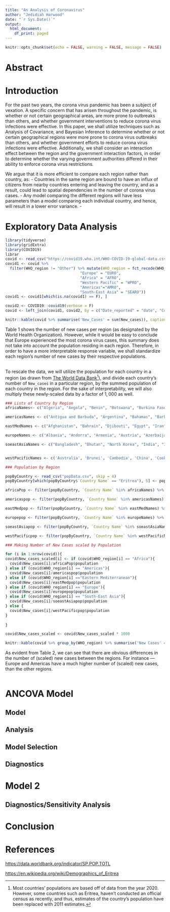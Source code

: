 ```yaml
---
title: "An Analysis of Coronavirus"
author: "Jedidiah Harwood"
date: "`r Sys.Date()`"
output:
  html_document:
    df_print: paged
---
```


```r
knitr::opts_chunk$set(echo = FALSE, warning = FALSE, message = FALSE)
```

# Abstract

# Introduction

For the past two years, the corona virus pandemic has been a subject of vexation. A specific concern that has arisen throughout the pandemic, is whether or not certain geographical areas, are more prone to outbreaks than others, and whether government interventions to reduce corona virus infections were effective. In this paper, we shall utilize techniques such as Analysis of Covariance, and Bayesian Inference to determine whether or not certain geographical regions were more prone to corona virus outbreaks than others, and whether government efforts to reduce corona virus infections were effective. Additionally, we shall consider an interaction effect between the region and the government interaction factors, in order to determine whether the varying government authorities differed in their ability to enforce corona virus restrictions.

We argue that it is more efficient to compare each region rather than country, as: - Countries in the same region are bound to have an influx of citizens from nearby countries entering and leaving the country, and as a result, could lead to spatial dependencies in the number of corona virus cases. - Any model comparing the different regions will have less parameters than a model comparing each individual country, and hence, will result in a lower error variance. -

# Exploratory Data Analysis

```r
library(tidyverse)
library(gridExtra)
library(COVID19)
librar
covid <- read_csv("https://covid19.who.int/WHO-COVID-19-global-data.csv")
covid1 <- covid %>% 
  filter(WHO_region != "Other") %>% mutate(WHO_region = fct_recode(WHO_region, "Eastern Mediterranean"="EMRO",
                                 "Europe" = "EURO",
                                 "Africa" = "AFRO",
                                 "Western Pacific" = "WPRO",
                                 "Americas"="AMRO",
                                 "South-East Asia" = "SEARO")) 
covid1 <- covid1[which(is.na(covid1) == F), ]

covid2 <- COVID19::covid19(verbose = F) 
covid <- left_join(covid1, covid2, by = c("Date_reported" = "date", "Country_code" = "iso_alpha_2")) %>% filter(!is.na(New_cases)) %>% group_by(WHO_region) 

```

```r
knitr::kable(covid %>% summarise('New_Cases' = sum(New_cases)), caption = "Table 1: Number of New Cases by Region", col.names = c("Region", "New Cases"))
```

Table 1 shows the number of new cases per region (as designated by the World Health Organization). However, while it would be easy to conclude that Europe experienced the most corona virus cases, this summary does not take into account the population residing in each region. Therefore, in order to have a more interpretable response variable, we shall standardize each region's number of new cases by their respective populations.

\
To rescale the data, we will utilize the population for each country in a region (as drawn from [The World Data Bank](https://data.worldbank.org/indicator/SP.POP.TOTL)[^1]), and divide each country's number of `New_cases` in a particular region, by the summed population of each country in the region. For the sake of interpretability, we will also multiply these newly-scaled data by a factor of $1,000$ as well.

[^1]: Most countries' populations are based off of data from the year 2020. However, some countries such as Eritrea, haven't conducted an official census as recently, and thus, estimates of the country's population have been replaced with 2011 estimates.

```r

### Lists of Country by Region
africaNames<- c("Algeria", "Angola", "Benin", "Botswana", "Burkina Faso", "Burundi", "Cameroon", "Cape Verde", "Central African Republic", "Chad", "Comoros", "Ivory Coast", "Democratic Republic of the Congo", "Equatorial Guinea", "Eritrea", "Ethiopia", "Gabon", "Gambia", "Ghana", "Guinea", "Guinea-Bissau", "Kenya", "Lesotho", "Liberia", "Madagascar", "Malawi", "Mali", "Mauritania", "Mauritius", "Mozambique", "Namibia", "Niger", "Nigeria", "Republic of the Congo", "Rwanda", "Sao Tome and Principe Africa", "Senegal", "Seychelles", "Sierra Leone", "South Africa", "South Sudan", "Eswatini", "Togo", "Uganda", "Tanzania", "Zambia", "Zimbabwe")

americasNames <- c("Antigua and Barbuda", "Argentina", "Bahamas", "Barbados", "Belize", "Bolivia", "Brazil", "Canada", "Chile", "Colombia", "Costa Rica", "Cuba", "Dominica", "Dominican Republic", "Ecuador", "El Salvador", "Grenada", "Guatemala", "Guyana", "Haiti", "Honduras", "Jamaica", "Mexico", "Nicaragua", "Panama", "Paraguay", "Peru", "Saint Kitts and Nevis", "Saint Lucia", "Saint Vincent and the Grenadines", "Suriname", "Trinidad and Tobago", "United States", "Uruguay", "Venezuela")

eastMedNames <- c("Afghanistan", "Bahrain", "Djibouti", "Egypt", "Iran", "Iraq", "Jordan", "Kuwait", "Lebanon", "Libya", "Morocco", "Oman", "Pakistan", "Palestine", "Qatar", "Saudi Arabia", "Somalia", "Sudan", "Syria", "Tunisia", "United Arab Emirates", "Yemen")

europeNames <- c("Albania", "Andorra", "Armenia", "Austria", "Azerbaijan", "Belarus", "Belgium", "Bosnia and Herzegovina", "Bulgaria", "Croatia", "Cyprus", "Czech Republic", "Denmark", "Estonia", "Finland", "France", "Georgia", "Germany", "Greece", 'Hungary', "Iceland", "Ireland", "Israel", "Italy", "Kazakhstan", "Kyrgyzstan", "Latvia", 'Lithuania', 'Luxembourg', 'Malta', 'Moldova', 'Monaco', 'Montenegro', 'Netherlands', 'North Macedonia', 'Norway', 'Poland', 'Portugal', 'Romania', 'Russia', 'San Marino', 'Serbia', 'Slovakia', 'Slovenia', 'Spain', 'Sweden', 'Switzerland', 'Tajikistan', 'Turkey', 'Turkmenistan', 'Ukraine', 'United Kingdom', 'Uzbekistan')

soeastAsiaNames <- c("Bangladesh", "Bhutan", "North Korea", "India", "Indonesia", "Maldives", "Myanmar", "Nepal", "Sri Lanka", "Thailand", "Timor-Leste")


westPacificNames <- c('Australia', 'Brunei', 'Cambodia', 'China', 'Cook Islands', 'Fiji', 'Japan', 'Kiribati', 'Laos', 'Malaysia', 'Marshall Islands', 'Micronesia', 'Mongolia', 'Nauru', 'New Zealand', 'Niue', 'Palau', 'Papua New Guinea', 'Philippines', 'Samoa', 'Singapore', 'Solomon Islands', 'South Korea', 'Tonga', 'Tuvalu', 'Vanuatu', 'Vietnam')

### Population by Region

popByCountry <- read_csv("popData.csv", skip = 4)
popByCountry[which(popByCountry$`Country Name` == "Eritrea"), 5] <- population[1243, 3]

africaPop <- filter(popByCountry, `Country Name` %in% africaNames) %>% summarise("population" = sum(`2020`, na.rm = T))

americaspop <- filter(popByCountry, `Country Name` %in% americasNames) %>% summarise("population" = sum(`2020`, na.rm = T))

eastMedpop <- filter(popByCountry, `Country Name` %in% eastMedNames) %>% summarise("population" = sum(`2020`, na.rm = T))

europepop <- filter(popByCountry, `Country Name` %in% europeNames) %>% summarise("population" = sum(`2020`, na.rm = T))

soeastAsiapop <- filter(popByCountry, `Country Name` %in% soeastAsiaNames) %>% summarise("population" = sum(`2020`, na.rm = T))

westPacificpop <- filter(popByCountry, `Country Name` %in% westPacificNames) %>% summarise("population" = sum(`2020`, na.rm = T))

### Making Number of New Cases scaled by Population

for (i in 1:nrow(covid)){
covid$New_cases_scaled[i] <- if (covid$WHO_region[i] == "Africa"){
  covid$New_cases[i]/africaPop$population
} else if (covid$WHO_region[i] == "Americas"){
  covid$New_cases[i]/americaspop$population
} else if (covid$WHO_region[i] =="Eastern Mediterranean"){
  covid$New_cases[i]/eastMedpop$population
} else if (covid$WHO_region[i] == "Europe"){
  covid$New_cases[i]/europepop$population
} else if (covid$WHO_region[i] == "South-East Asia"){
  covid$New_cases[i]/soeastAsiapop$population
} else {
  covid$New_cases[i]/westPacificpop$population
}
  
}

covid$New_cases_scaled <- covid$New_cases_scaled * 1000

knitr::kable(covid %>% group_by(WHO_region) %>% summarise('New Cases' = sum(New_cases_scaled)), caption = "Table 2: Number of (Scaled) New Cases by Region", col.names = c("Region", "New Cases (Scaled)"))

```

As evident from Table 2, we can see that there are obvious differences in the number of (scaled) new cases between the regions. For instance --- Europe and Americas have a much higher number of (scaled) new cases, than the other regions.

```r

```

# ANCOVA Model

## Model

## Analysis

## Model Selection

## Diagnostics

# Model 2

## Diagnostics/Sensitivity Analysis

# Conclusion

# References

<https://data.worldbank.org/indicator/SP.POP.TOTL>

<https://en.wikipedia.org/wiki/Demographics_of_Eritrea>
